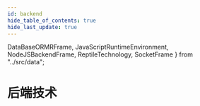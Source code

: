 ```yaml
---
id: backend
hide_table_of_contents: true
hide_last_update: true
---
```

  DataBaseORMRFrame,
  JavaScriptRuntimeEnvironment,
  NodeJSBackendFrame,
  ReptileTechnology,
  SocketFrame
} from "../src/data";

# 后端技术

<Navigations title="爬虫技术" dataSource={ReptileTechnology}/>

<Navigations title="JavaScript运行环境" dataSource={JavaScriptRuntimeEnvironment}/>

<Navigations title="NodeJS后端框架" dataSource={NodeJSBackendFrame}/>

<Navigations title="Socket框架" dataSource={SocketFrame}/>

<Navigations title="数据库框架" dataSource={DataBaseORMRFrame}/>